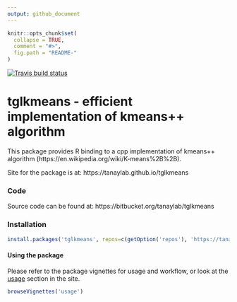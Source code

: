 ```yaml
---
output: github_document
---
```


```r
knitr::opts_chunk$set(
  collapse = TRUE,
  comment = "#>",
  fig.path = "README-"
)
```

<!-- badges: start -->
  [![Travis build status](https://travis-ci.org/tanaylab/tglkmeans.svg?branch=master)](https://travis-ci.org/tanaylab/tglkmeans)
<!-- badges: end -->


# tglkmeans - efficient implementation of kmeans++ algorithm

This package provides R binding to a cpp implementation of kmeans++ algorithm (https://en.wikipedia.org/wiki/K-means%2B%2B).

Site for the package is at:
https://tanaylab.github.io/tglkmeans


### Code
Source code can be found at: https://bitbucket.org/tanaylab/tglkmeans


### Installation 

```r
install.packages('tglkmeans', repos=c(getOption('repos'), 'https://tanaylab.bitbucket.io/repo'))
```

#### Using the package
Please refer to the package vignettes for usage and workflow, or look at the [usage](https://tanaylab.bitbucket.io/tglkmeans/articles/usage.html) section in the site.


```r
browseVignettes('usage') 
```

